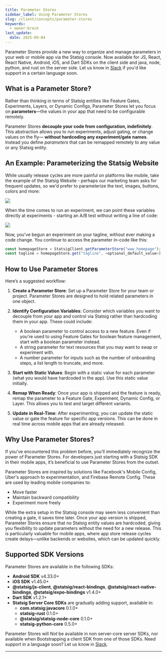 ```yaml
---
title: Parameter Stores
sidebar_label: Using Parameter Stores
slug: /client/concepts/parameter-stores
keywords:
  - owner:brock
last_update:
  date: 2025-09-04
---
```


Parameter Stores provide a new way to organize and manage parameters in your web or mobile app via the Statsig console. Now available for JS, React, React Native, Android, iOS, and Dart SDKs on the client side and java, node, python, and rust on the server side.  Let us know in [Slack](https://statsig.com/slack) if you'd like support in a certain language soon.

## **What is a Parameter Store?**

Rather than thinking in terms of Statsig entities like Feature Gates, Experiments, Layers, or Dynamic Configs, Parameter Stores let you focus on **parameters**—the values in your app that need to be configurable remotely. 

Parameter Stores **decouple your code from configuration, indefinitely**. This abstraction allows you to run experiments, adjust gating, or change values on the fly— **without hardcoding any experiment/gate names**. Instead you define *parameters* that can be remapped remotely to any value or any Statsig entity. 

## **An Example: Parameterizing the Statsig Website**

While usually release cycles are more painful on platforms like mobile, take the example of the Statsig Website - perhaps our marketing team asks for frequent updates, so we'd prefer to parameterize the text, images, buttons, colors and more: 

 <img src="/img/param_stores_mapping.png"/>


When the time comes to run an experiment, we can point these variables directly at experiments - starting an A/B test without writing a line of code:

<img src="/img/param_stores.gif" />

Now, you've begun an experiment on your tagline, without ever making a code change. You continue to access the parameter in-code like this:

```javascript
const homepageStore = StatsigClient.getParameterStore("www_homepage");
const tagline = homepageStore.get("tagline", <optional_default_value>);
```

## **How to Use Parameter Stores**

Here’s a suggested workflow:

1. **Create a Parameter Store**: 
   Set up a Parameter Store for your team or project. Parameter Stores are designed to hold related parameters in one object.

2. **Identify Configuration Variables**:
   Consider which variables you want to decouple from your app and control via Statsig rather than hardcoding them in your app. These could include:
   
   - A boolean parameter to control access to a new feature. Even if you're used to using Feature Gates for boolean feature management, start with a boolean parameter instead.
   - A string parameter for text resources that you may want to swap or experiment with.
   - A number parameter for inputs such as the number of onboarding steps, a list length to truncate, and more.

3. **Start with Static Values**: 
   Begin with a static value for each parameter (what you would have hardcoded in the app). Use this static value initially.

4. **Remap When Ready**: 
   Once your app is shipped and the feature is ready, remap the parameter to a Feature Gate, Experiment, Dynamic Config, or Layer. This allows you to test and target different variants.

5. **Update in Real-Time**: 
   After experimenting, you can update the static value or gate the feature for specific app versions. This can be done in real time across mobile apps that are already released.

## **Why Use Parameter Stores?**

If you’ve encountered this problem before, you’ll immediately recognize the power of Parameter Stores. For developers just starting with a Statsig SDK in their mobile apps, it’s beneficial to use Parameter Stores from the outset.

Parameter Stores are inspired by solutions like Facebook's Mobile Config, Uber's approach to experimentation, and Firebase Remote Config. These are used by leading mobile companies to:

- Move faster
- Maintain backward compatibility
- Experiment more freely

While the extra setup in the Statsig console may seem less convenient than creating a gate, it saves time later. Once your app version is shipped, Parameter Stores ensure that no Statsig entity values are hardcoded, giving you flexibility to update parameters without the need for a new release. This is particularly valuable for mobile apps, where app store release cycles create delays—unlike backends or websites, which can be updated quickly.

## **Supported SDK Versions**

Parameter Stores are available in the following SDKs:

- **Android SDK** v4.33.0+
- **iOS SDK** v1.45.0+
- **@statsig/js-client**, **@statsig/react-bindings**, **@statsig/react-native-bindings**, **@statsig/expo-bindings** v1.4.0+
- **Dart SDK** v1.2.1+
- **Statsig Server Core SDKs** are gradually adding support, available in:
  - **com.statsig:javacore** 0.1.0+
  - **statsig-rust** 0.1.0+
  - **@statsig/statsig-node-core** 0.1.0+
  - **statsig-python-core** 0.5.0+

Parameter Stores will *Not* be available in non server-core server SDKs, nor available when Bootstrapping a client SDK from one of those SDKs. Need support in a language soon? Let us know in [Slack](https://statsig.com/slack).

---
